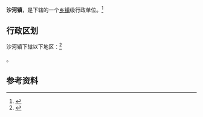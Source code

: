 {{中国乡级行政区|21/03/04/100/000}}

'''沙河镇'''，是{{PRC admin/fullname|21/03/04/100/000|3}}下辖的一个[[乡镇|乡镇]]级行政单位。<ref>{{PRC admin/ref sgc|{{PRC admin/parent|21/03/04/100/000}}}}</ref>

== 行政区划 ==

沙河镇下辖以下地区：<ref>{{PRC admin/ref sgc|21/03/04/100/000}}</ref>

{{PRC admin/children|21/03/04/100/000}}。

== 参考资料 ==

{{reflist}}

{{行政区划小作品}}
{{PRC admin/navcat|21/03/04/100/000}}